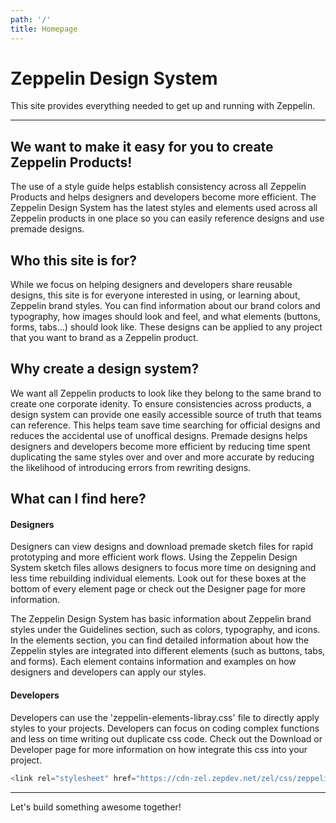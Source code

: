```yaml
---
path: '/'
title: Homepage
---
```



# Zeppelin Design System

This site provides everything needed to get up and running with Zeppelin.

---

## We want to make it easy for you to create Zeppelin Products!

The use of a style guide helps establish consistency across all Zeppelin Products and helps designers and developers become more efficient. The Zeppelin Design System has the latest styles and elements used across all Zeppelin products in one place so you can easily reference designs and use premade designs.

## Who this site is for?

While we focus on helping designers and developers share reusable designs, this site is for everyone interested in using, or learning about, Zeppelin brand styles. You can find information about our brand colors and typography, how images should look and feel, and what elements (buttons, forms, tabs...) should look like. These designs can be applied to any project that you want to brand as a Zeppelin product.

## Why create a design system?

We want all Zeppelin products to look like they belong to the same brand to create one corporate idenity. To ensure consistencies across products, a design system can provide one easily accessible source of truth that teams can reference. This helps team save time searching for official designs and reduces the accidental use of unoffical designs. Premade designs helps designers and developers become more efficient by reducing time spent duplicating the same styles over and over and more accurate by reducing the likelihood of introducing errors from rewriting designs.

## What can I find here?

#### Designers

Designers can view designs and download premade sketch files for rapid prototyping and more efficient work flows. Using the Zeppelin Design System sketch files allows designers to focus more time on designing and less time rebuilding individual elements. Look out for these boxes at the bottom of every element page or check out the Designer page for more information.

<DownloadSketch demo />

The Zeppelin Design System has basic information about Zeppelin brand styles under the Guidelines section, such as colors, typography, and icons. In the elements section, you can find detailed information about how the Zeppelin styles are integrated into different elements (such as buttons, tabs, and forms). Each element contains information and examples on how designers and developers can apply our styles.

#### Developers

Developers can use the 'zeppelin-elements-libray.css' file to directly apply styles to your projects. Developers can focus on coding complex functions and less on time writing out duplicate css code. Check out the Download or Developer page for more information on how integrate this css into your project.

```js
<link rel="stylesheet" href="https://cdn-zel.zepdev.net/zel/css/zeppelin-element-library.css">

```

---

Let's build something awesome together!
